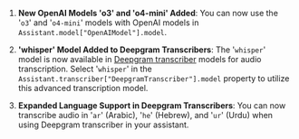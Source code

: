 1. **New OpenAI Models 'o3' and 'o4-mini' Added**: You can now use the '`o3`' and '`o4-mini`' models with OpenAI models in `Assistant.model["OpenAIModel"].model`.

2. **'whisper' Model Added to Deepgram Transcribers**: The '`whisper`' model is now available in [Deepgram transcriber](https://api.vapi.ai/api#:~:text=DeepgramTranscriber) models for audio transcription. Select '`whisper`' in the `Assistant.transcriber["DeepgramTranscriber"].model` property to utilize this advanced transcription model.

3. **Expanded Language Support in Deepgram Transcribers**: You can now transcribe audio in '`ar`' (Arabic), '`he`' (Hebrew), and '`ur`' (Urdu) when using Deepgram transcriber in your assistant.